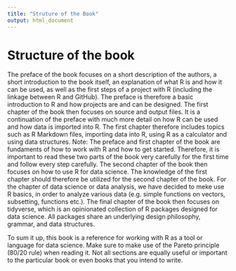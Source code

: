 ```yaml
---
title: "Struture of the Book"
output: html_document
---
```


# Structure of the book

The preface of the book focuses on a short description of the authors, a short introduction to the book itself, an explanation of what R is and how it can be used, as well as the first steps of a project with R (including the linkage between R and GitHub). The preface is therefore a basic introduction to R and how projects are and can be designed. The first chapter of the book then focuses on source and output files. It is a continuation of the preface with much more detail on how R can be used and how data is imported into R. The first chapter therefore includes topics such as R Markdown files, importing data into R, using R as a calculator and using data structures. Note: The preface and first chapter of the book are fundaments of how to work with R and how to get started. Therefore, it is important to read these two parts of the book very carefully for the first time and follow every step carefully. The second chapter of the book then focuses on how to use R for data science. The knowledge of the first chapter should therefore be utilized for the second chapter of the book. For the chapter of data science or data analysis, we have decided to meke use R basics, in order to analyze various data (e.g. simple functions on vectors, subsetting, functions etc.). The final chapter of the book then focuses on tidyverse, which is an opinionated collection of R packages designed for data science. All packages share an underlying design philosophy, grammar, and data structures. 

To sum it up, this book is a reference for working with R as a tool or language for data science. Make sure to make use of the Pareto principle (80/20 rule) when reading it. Not all sections are equally useful or important to the particular book or even books that you intend to write.
